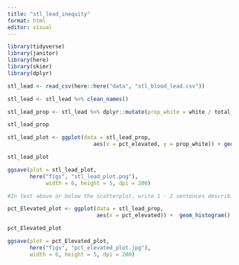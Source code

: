 ```yaml
---
title: "stl_lead_inequity"
format: html
editor: visual
---
```


```r
library(tidyverse)
library(janitor)
library(here)
library(skimr)
library(dplyr)
```

```r
stl_lead <- read_csv(here::here("data", "stl_blood_lead.csv")) 

stl_lead <- stl_lead %>% clean_names()

```

```r
stl_lead_prop <- stl_lead %>% dplyr::mutate(prop_white = white / total_pop * 100) 

stl_lead_prop

```

```r
stl_lead_plot <- ggplot(data = stl_lead_prop,
                           aes(x = pct_elevated, y = prop_white)) + geom_point()

stl_lead_plot

ggsave(plot = stl_lead_plot, 
       here("figs", "stl_lead_plot.png"), 
            width = 6, height = 5, dpi = 200)

#In text above or below the scatterplot, write 1 - 2 sentences describing the overall trend that you observe from your graph
```

```r
pct_Elevated_plot <- ggplot(data = stl_lead_prop,  
                            aes(x = pct_elevated)) +  geom_histogram()

pct_Elevated_plot 

ggsave(plot = pct_Elevated_plot, 
       here("figs", "pct_elevated_plot.jpg"),
       width = 6, height = 5, dpi = 200)
```
